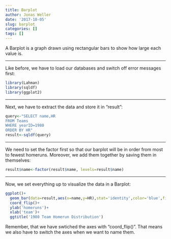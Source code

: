 ```yaml
---
title: Barplot
author: Jonas Weller
date: '2017-10-05'
slug: barplot
categories: []
tags: []
---
```


A Barplot is a graph drawn using rectangular bars to show how large each value is. 

***

Like before, we have to load our databases and switch off error messages first:
```r
library(Lahman)
library(sqldf)
library(ggplot2)
```

***

Next, we have to extract the data and store it in "result":
```r
query<-"SELECT name,HR
FROM Teams 
WHERE yearID=1980
ORDER BY HR"
result<-sqldf(query)
```

***

We need to set the factor first so that our barplot will be in order from most to fewest homeruns. Moreover, we add them together by saving them in themselves:
```r
result$name<-factor(result$name, levels=result$name)
```

***

Now, we set everything up to visualize the data in a Barplot:
```r
ggplot()+
  geom_bar(data=result,aes(x=name,y=HR),stat='identity',color='blue',fill='white')+
  coord_flip()+
  ylab('homeruns')+
  xlab('team')+
  ggtitle('1980 Team Homerun Distribution')
```

Remember, that we have swtiched the axes with "coord_flip()". That means we also have to switch the axes when we want to name them. 
